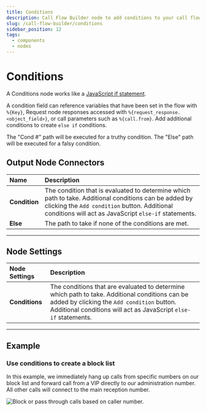 ```yaml
---
title: Conditions
description: Call Flow Builder node to add conditions to your call flow.
slug: /call-flow-builder/conditions
sidebar_position: 12
tags:
  - components
  - nodes
---
```



# Conditions

A Conditions node works like a 
[JavaScript if statement](https://developer.mozilla.org/en-US/docs/Web/JavaScript/Guide/Control_flow_and_error_handling#if...else_statement). 

A condition field can reference variables that have been set in the flow with `%{Key}`, 
Request node responses accessed with `%{request_response.<object_field>}`,
or call parameters such as `%{call.from}`.
Add additional conditions to create `else if` conditions.

The "Cond #" path will be executed for a truthy condition. The "Else" path will be executed for a falsy condition.

## Output Node Connectors

| Name          | Description                                                                                                                                                                                                    |
|:--------------|:---------------------------------------------------------------------------------------------------------------------------------------------------------------------------------------------------------------|
| **Condition** | The condition that is evaluated to determine which path to take. Additional conditions can be added by clicking the `Add condition` button. Additional conditions will act as JavaScript `else-if` statements. |
| **Else**      | The path to take if none of the conditions are met.                                                                                                                                                            |

---

## Node Settings

| Node Settings  | Description                                                                                                                                                                                                      |
|:---------------|:-----------------------------------------------------------------------------------------------------------------------------------------------------------------------------------------------------------------|
| **Conditions** | The conditions that are evaluated to determine which path to take. Additional conditions can be added by clicking the `Add condition` button. Additional conditions will act as JavaScript `else-if` statements. |

---

## Example

### Use conditions to create a block list

In this example, we immediately hang up calls from specific numbers on our block list and forward call from a VIP directly to our administration number. 
All other calls will connect to the main reception number.


<Frame caption="Block or pass through calls based on caller number." ogImage>

![Block or pass through calls based on caller number.](@image/call-flow/nodes/block-condition.webP)

</Frame>
